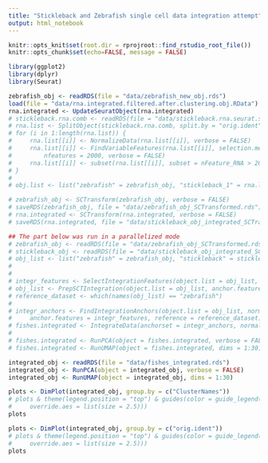 ```yaml
---
title: "Stickleback and Zebrafish single cell data integration attempt"
output: html_notebook
---
```


```r
knitr::opts_knit$set(root.dir = rprojroot::find_rstudio_root_file())
knitr::opts_chunk$set(echo=FALSE, message = FALSE)
```

```r
library(ggplot2)
library(dplyr)
library(Seurat)
```

```r
zebrafish_obj <- readRDS(file = "data/zebrafish_new_obj.rds")
load(file = "data/rna.integrated.filtered.after.clustering.obj.RData")
rna.integrated <- UpdateSeuratObject(rna.integrated)
# stickleback.rna.comb <- readRDS(file = "data/stickleback.rna.seurat.samples.PURE_ENSEMBLE.rds")
# rna.list <- SplitObject(stickleback.rna.comb, split.by = "orig.ident")
# for (i in 1:length(rna.list)) {
#     rna.list[[i]] <- NormalizeData(rna.list[[i]], verbose = FALSE)
#     rna.list[[i]] <- FindVariableFeatures(rna.list[[i]], selection.method = "vst", 
#         nfeatures = 2000, verbose = FALSE)
#     rna.list[[i]] <- subset(rna.list[[i]], subset = nFeature_RNA > 200 & nFeature_RNA < 2500) #Filtration step, essential!!
# }
# 
# obj.list <- list("zebrafish" = zebrafish_obj, "stickleback_1" = rna.list[1], "stickleback_2" = rna.list[2], "stickleback_3" = rna.list[3], "stickleback_4" = rna.list[4])
```

```r
# zebrafish_obj <- SCTransform(zebrafish_obj, verbose = FALSE)
# saveRDS(zebrafish_obj, file = "data/zebrafish_obj_SCTransformed.rds")
# rna.integrated <- SCTransform(rna.integrated, verbose = FALSE)
# saveRDS(rna.integrated, file = "data/stickleback_obj_integrated_SCTransformed.rds")

## The part below was run in a parallelized mode
# zebrafish_obj <- readRDS(file = "data/zebrafish_obj_SCTransformed.rds")
# stickleback_obj <- readRDS(file = "data/stickleback_obj_integrated_SCTransformed.rds")
# obj_list <- list("zebrafish" = zebrafish_obj, "stickleback" = stickleback_obj)
# 
# 
# integr_features <- SelectIntegrationFeatures(object.list = obj_list, nfeatures = 3000)
# obj_list <- PrepSCTIntegration(object.list = obj_list, anchor.features = integr_features)
# reference_dataset <- which(names(obj_list) == "zebrafish")
# 
# integr_anchors <- FindIntegrationAnchors(object.list = obj_list, normalization.method = "SCT", 
#     anchor.features = integr_features, reference = reference_dataset)
# fishes.integrated <- IntegrateData(anchorset = integr_anchors, normalization.method = "SCT")
# 
# fishes.integrated <- RunPCA(object = fishes.integrated, verbose = FALSE)
# fishes.integrated <- RunUMAP(object = fishes.integrated, dims = 1:30)
```

```r
integrated_obj <- readRDS(file = "data/fishes_integrated.rds")
integrated_obj <- RunPCA(object = integrated_obj, verbose = FALSE)
integrated_obj <- RunUMAP(object = integrated_obj, dims = 1:30)
```

```r
plots <- DimPlot(integrated_obj, group.by = c("ClusterNames"))
# plots & theme(legend.position = "top") & guides(color = guide_legend(nrow = 4, byrow = TRUE,
#     override.aes = list(size = 2.5)))
plots
```

```r
plots <- DimPlot(integrated_obj, group.by = c("orig.ident"))
# plots & theme(legend.position = "top") & guides(color = guide_legend(nrow = 4, byrow = TRUE,
#     override.aes = list(size = 2.5)))
plots
```

